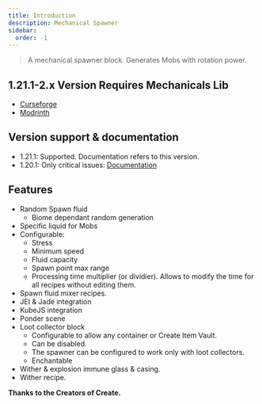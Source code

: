 ```yaml
---
title: Introduction
description: Mechanical Spawner
sidebar:
  order: -1
---
```

> A mechanical spawner block. Generates Mobs with rotation power.

## 1.21.1-2.x Version Requires Mechanicals Lib
- [Curseforge](https://www.curseforge.com/minecraft/mc-mods/mechanicals-lib "Curseforge")
- [Modrinth](https://modrinth.com/mod/mechanicals-lib "Modrinth")

## Version support & documentation
- 1.21.1: Supported. Documentation refers to this version.
- 1.20.1: Only critical issues: [Documentation](https://github.com/oierbravo/create-mechanical-spawner/tree/mc1.20.1/dev "Documentation")

## Features
- Random Spawn fluid
  - Biome dependant random generation
- Specific liquid for Mobs
- Configurable:
  - Stress
  - Minimum speed
  - Fluid capacity
  - Spawn point max range
  - Processing time multiplier (or dividier). Allows to modify the time for all recipes without editing them.
- Spawn fluid mixer recipes.
- JEI & Jade integration
- KubeJS integration
- Ponder scene
- Loot collector block
  - Configurable to allow any container or Create Item Vault.
  - Can be disabled.
  - The spawner can be configured to work only with loot collectors.
  - Enchantable
- Wither & explosion immune glass & casing.
- Wither recipe.

**Thanks to the Creators of Create.**